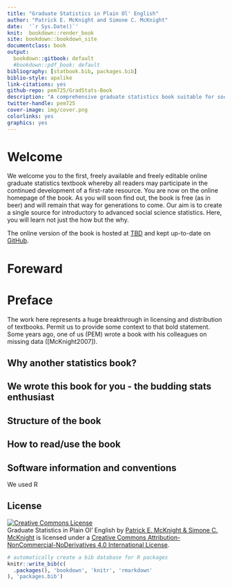 ```yaml
---
title: "Graduate Statistics in Plain Ol' English"
author: "Patrick E. McKnight and Simone C. McKnight"
date:  '`r Sys.Date()`'
knit:  bookdown::render_book
site: bookdown::bookdown_site
documentclass: book
output:
  bookdown::gitbook: default
  #bookdown::pdf_book: default
bibliography: [statbook.bib, packages.bib]
biblio-style: apalike
link-citations: yes
github-repo: pem725/GradStats-Book
description: "A comprehensive graduate statistics book suitable for social and behavioral sciences. Our approach is to provide interested students a gentle guide to the rudiments of statistical estimation and inference."
twitter-handle: pem725
cover-image: img/cover.png
colorlinks: yes
graphics: yes
---
```


# Welcome {-}

We welcome you to the first, freely available and freely editable online graduate statistics textbook whereby all readers may participate in the continued development of a first-rate resource.  You are now on the online homepage of the book.  As you will soon find out, the book is free (as in beer) and will remain that way for generations to come.  Our aim is to create a single source for introductory to advanced social science statistics.  Here, you will learn not just the how but the why.

The online version of the book is hosted at [TBD](https://TBDURL) and kept up-to-date on [GitHub](https://github.com/pem725/GradStats-Book).

# Foreward {.unnumbered}

# Preface {-}

The work here represents a huge breakthrough in licensing and distribution of textbooks.  Permit us to provide some context to that bold statement.  Some years ago, one of us (PEM) wrote a book with his colleagues on missing data ([McKnight2007]).  

## Why another statistics book? {.unnumbered}

## We wrote this book for you - the budding stats enthusiast {.unnumbered}

## Structure of the book {.unnumbered}

## How to read/use the book {-}

## Software information and conventions {.unnumbered}

We used R 

## License {.unnumbered}

<a rel="license" href="http://creativecommons.org/licenses/by-nc/4.0/"><img src="https://i.creativecommons.org/l/by-nc/4.0/88x31.png" alt="Creative Commons License" style="border-width:0"/></a><br />[Graduate Statistics in Plain Ol' English]{xmlns:dct="http://purl.org/dc/terms/" property="dct:title"} by <a xmlns:cc="http://creativecommons.org/ns#" href="https://github.com/pem725/GradStats-Book" property="cc:attributionName" rel="cc:attributionURL">Patrick E. McKnight & Simone C. McKnight</a> is licensed under a <a rel="license" href="http://creativecommons.org/licenses/by-nc-nd/4.0/">Creative Commons Attribution-NonCommercial-NoDerivatives 4.0 International License</a>.

```r
# automatically create a bib database for R packages
knitr::write_bib(c(
  .packages(), 'bookdown', 'knitr', 'rmarkdown'
), 'packages.bib')
```
